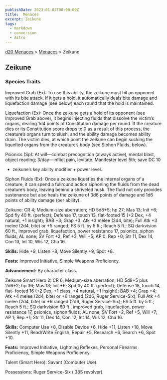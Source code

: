 ```yaml
---
publishDate: 2023-01-02T00:00:00Z
title:  Menaces
excerpt: Zeikune
tags:
  - markdown
  - conversion
  - Astro
---
```


[ d20 Menaces ](/#menacesD20) > [ Menaces](menaces-d20-menaces-index) > Zeikune

##  Zeikune

###  Species Traits

Improved Grab (Ex): To use this ability, the zeikune must hit an opponent with
its bite attack. If it gets a hold, it automatically deals bite damage and
liquefaction damage (see below) each round that the hold is maintained.

Liquefaction (Ex): Once the zeikune gets a hold of its opponent (see Improved
Grab above), it begins injecting fluids that dissolve the victim’s organs,
dealing 1d4 points of Constitution damage per round. If the creature dies or
its Constitution score drops to 0 as a result of this process, the creature’s
organs turn to slush, and the ability damage becomes ability drain. The victim
dies, at which point the zeikune can begin sucking the liquefied organs from
the creature’s body (see Siphon Fluids, below).

Psionics (Sp): At will—combat precognition (always active), mental blast,
object reading; 3/day—inflict pain, levitate. Manifester level 5th; save DC 10
+ zeikune’s key ability modifier + power level.

Siphon Fluids (Ex): Once a zeikune liquefies the internal organs of a
creature, it can spend a fullround action siphoning the fluids from the dead
creature’s body, leaving behind a shriveled husk. The fluid not only provides
sustenance but also heals the zeikune of 3d6 points of damage and 1d6 points
of ability damage (per ability).

Zeikune: CR 4; Medium-size aberration; HD 5d8+5; hp 27; Mas 13; Init +6; Spd
fly 40 ft. (perfect); Defense 17, touch 13, flat-footed 15 (+2 Dex, +4
natural, +1 insight); BAB +3; Grap +3; Atk +3 melee (2d4, bite); Full Atk +3
melee (2d4, bite) or +5 ranged; FS 5 ft. by 5 ft.; Reach 5 ft.; SQ darkvision
60 ft., improved grab, liquefaction, power resistance 17, psionics, siphon
fluids; AL none; SV Fort +2, Ref +3, Will +5; AP 0; Rep +0; Str 11, Dex 14,
Con 13, Int 10, Wis 12, Cha 16.

**Skills:** Hide +9, Listen +8, Move Silently +9, Spot +8.

**Feats:** Improved Initiative, Simple Weapons Proficiency.

**Advancement:** By character class.

Zeikune Smart Hero 2: CR 6; Medium-size aberration; HD 5d8+5 plus 2d6+2; hp
36; Mas 13; Init +6; Spd fly 40 ft. (perfect); Defense 18, touch 14, flat-
footed 16 (+2 Dex, +1 class, +4 natural, +1 insight); BAB +4; Grap +4; Atk +4
melee (2d4, bite) or +6 ranged (2d6, Ruger Service-Six); Full Atk +4 melee
(2d4, bite) or +6 ranged (2d6, Ruger Service-Six); FS 5 ft. by 5 ft.; Reach 5
ft.; SQ darkvision 60 ft., improved grab, liquefaction, power resistance 17,
psionics, siphon fluids; AL none; SV Fort +2, Ref +5, Will +7; AP 1; Rep +1;
Str 11, Dex 14, Con 12, Int 14, Wis 12, Cha 16.

**Skills:** Computer Use +8, Disable Device +6, Hide +11, Listen +10, Move
Silently +11, Read/Write English, Repair +5, Research +6, Search +6, Spot +10.

**Feats:** Improved Initiative, Lightning Reflexes, Personal Firearms
Proficiency, Simple Weapons Proficiency.

Talent (Smart Hero): Savant (Computer Use).

Possessions: Ruger Service-Six (.38S revolver).

